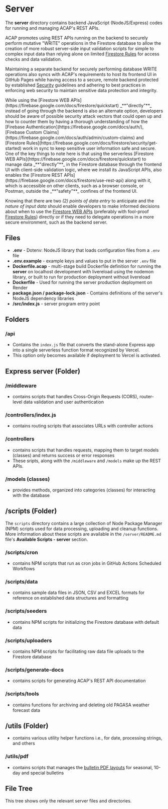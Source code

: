 
# Server

The **server** directory contains backend JavaScript (NodeJS/Express) codes for running and managing ACAP's REST APIs.

ACAP promotes using REST APIs running on the backend to securely perform mutative "WRITE" operations in the Firestore database to allow the creation of more robust server-side input validation scripts for simple to complex input data than relying alone on limited [Firestore Rules](https://firebase.google.com/docs/firestore/security/get-started) for access checks and data validation.

Maintaining a separate backend for securely performing database WRITE operations also syncs with ACAP's requirements to host its frontend UI in GitHub Pages while having access to a secure, remote backend protected by established [Security](/security) guidelines and adhering to best practices in enforcing web security to maintain sensitive data protection and integrity.

<Callout type="warning">
While using the [Firestore WEB APIs](https://firebase.google.com/docs/firestore/quickstart) _**"directly"**_ instead of going through the backend is also an alternate option, developers should be aware of possible security attack vectors that could open up and how to counter them by having a thorough understanding of how the [Firebase Authentication](https://firebase.google.com/docs/auth/), [Firebase Custom Claims](https://firebase.google.com/docs/auth/admin/custom-claims) and [Firestore Rules](https://firebase.google.com/docs/firestore/security/get-started) work in sync to keep sensitive user information safe and secure.
</Callout>

<Callout>
One of the key things to note here is that using the serverless [Firestore WEB APIs](https://firebase.google.com/docs/firestore/quickstart) to manage data _**"directly"**_ in the Firestore database through the frontend UI with client-side validation logic, where we install its JavaScript APIs, also enables the [Firestore REST APIs](https://firebase.google.com/docs/firestore/use-rest-api) along with it, which is accessible on other clients, such as a browser console, or Postman, outside the _**"safety"**_ confines of the frontend UI.

Knowing that there are two _(2) points of data entry_ to anticipate and the _nature of input data_ should enable developers to make informed decisions about when to use the [Firestore WEB APIs](https://firebase.google.com/docs/firestore/quickstart) (preferably with fool-proof [Firestore Rules](https://firebase.google.com/docs/firestore/security/get-started)) directly or if they need to delegate operations in a more secure environment, such as the backend server.
</Callout>

## Files

- **.env** - Dotenv: NodeJS library that loads configuration files from a `.env` file
- **.env.example** - example keys and values to put in the server `.env` file
- **Dockerfile.acap** - multi-stage build Dockerfile definition for running the **server** on localhost development with livereload using the nodemon library, or built to run for production deployment without livereload
- **Dockerfile** - Used for running the server production deployment on Render
- **package.json / package-lock.json** - Contains definitions of the server's NodeJS dependency libraries
- **/src/index.js** - server program entry point

## Folders

### /api

- Contains the `index.js` file that converts the stand-alone Express app into a single serverless function format recognized by Vercel.
- This option only becomes available if deployment to Vercel is activated.

## Express server (Folder)

### /middleware

- contains scripts that handles Cross-Origin Requests (CORS), router-level data validation and user authentication

### /controllers/index.js

- contains routing scripts that associates URLs with controller actions

### /controllers

- contains scripts that handles requests, mapping them to target models (classes) and returns success or error responses
- These sripts, along with the `/middleware` and `/models` make up the REST APIs.

### /models (classes)

- provides methods, organized into categories (classes) for interacting with the database

## /scripts (Folder)

The `scripts` directory contains a large collection of Node Package Manager (NPM) scripts used for data processing, uploading and cleanup functions. More information about these scripts are available in the `/server/README.md` file's **Available Scripts - server** section.

### /scripts/cron

- contains NPM scripts that run as cron jobs in GitHub Actions Scheduled Workflows

### /scripts/data

- contains sample data files in JSON, CSV and EXCEL formats for reference on established data structures and formatting

### /scripts/seeders

- contains NPM scripts for initializing the Firestore database with default data

### /scripts/uploaders

- contains NPM scripts for facilitating raw data file uploads to the Firestore database

### /scripts/generate-docs

- contains scripts for generating ACAP's REST API documentation

### /scripts/tools

- contains functions for archiving and deleting old PAGASA weather forecast data

## /utils (Folder)

- contains various utility helper functions i.e., for date, processing strings, and others

### /utils/pdf

- contains scripts that manages the [bulletin PDF layouts](/articles/pdf-development) for seasonal, 10-day and special bulletins


## File Tree

This tree shows only the relevant server files and directories.

<FileTree>
  <FileTree.Folder name="server" defaultOpen>
    <FileTree.Folder name="api">
      <FileTree.File name="index.js" />
    </FileTree.Folder>
    <FileTree.Folder name="src" defaultOpen>
      <FileTree.Folder name="classes" />
      <FileTree.Folder name="controllers" />
      <FileTree.Folder name="middleware" />
      <FileTree.Folder name="scripts" defaultOpen>
        <FileTree.Folder name="cron" />
        <FileTree.Folder name="data" />
        <FileTree.Folder name="generate-docs" />
        <FileTree.Folder name="pagasaexcel" />
        <FileTree.Folder name="page_indexer" />
        <FileTree.Folder name="seeders" />
        <FileTree.Folder name="tools" />
        <FileTree.Folder name="uploaders" />
      </FileTree.Folder>
      <FileTree.Folder name="utils" defaultOpen>
        <FileTree.Folder name="pdf" defaultOpen>
          <FileTree.Folder name="livereload">
            <FileTree.Folder name="public" />
            <FileTree.Folder name="templates" />
          </FileTree.Folder>
        </FileTree.Folder>
      </FileTree.Folder>
      <FileTree.File name="index.js" />
    </FileTree.Folder>
    <FileTree.File name=".env" />
    <FileTree.File name=".env.example" />
    <FileTree.File name=".dockerignore" />
    <FileTree.File name="Dockerfile" />
    <FileTree.File name="Dockerfile.acap" />
    <FileTree.File name="package-lock.json" />
    <FileTree.File name="package.json" />
  </FileTree.Folder>
</FileTree>